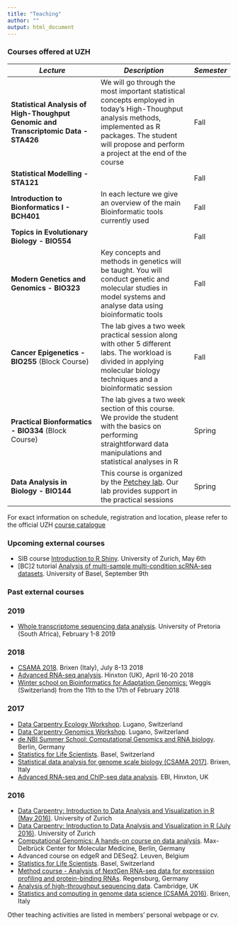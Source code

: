 ```yaml
---
title: "Teaching"
author: ""
output: html_document
---
```


### **Courses offered at UZH**

*Lecture*      | *Description*               | *Semester*
-------------------------------|--------------------------------|--------
**Statistical Analysis of High-Thoughput Genomic and Transcriptomic Data - STA426** | We will go through the most important statistical concepts employed in today's High-Thoughput analysis methods, implemented as R packages. The student will propose and perform a project at the end of the course | Fall 
**Statistical Modelling - STA121** | | Fall
**Introduction to Bionformatics I - BCH401 ** | In each lecture we give an overview of the main Bioinformatic tools currently used  | Fall
**Topics in Evolutionary Biology - BIO554 ** | | Fall
**Modern Genetics and Genomics - BIO323 ** | Key concepts and methods in genetics will be taught. You will conduct genetic and molecular studies in model systems and analyse data using bioinformatic tools | Fall
**Cancer Epigenetics - BIO255** (Block Course) | The lab gives a two week practical session along with other 5 different labs. The workload is divided in applying molecular biology techniques and a bioinformatic session | Fall
**Practical Bionformatics - BIO334** (Block Course) | The lab gives a two week section of this course. We provide the student with the basics on performing straightforward data manipulations and statistical analyses in R | Spring
**Data Analysis in Biology - BIO144** | This course is organized by the [Petchey lab](https://www.ieu.uzh.ch/en/staff/member/petchey_owen.html). Our lab provides support in the practical sessions | Spring

For exact information on schedule, registration and location, please refer to the official UZH [course catalogue](https://studentservices.uzh.ch/uzh/anonym/vvz/index.html?sap-language=EN&sap-ui-language=EN)

### **Upcoming external courses**

- SIB course [Introduction to R Shiny](https://www.sib.swiss/training/course/2019-05-zu-shiny). University of Zurich, May 6th
- [BC]2 tutorial [Analysis of multi-sample multi-condition scRNA-seq datasets](https://www.basellife.org/2019/basel-life-structure/bc2/programme/tutorials-and-workshops.html#c68325). University of Basel, September 9th

### **Past external courses** 

### 2019
* [Whole transcriptome sequencing data analysis](https://www.acgt.co.za/newsroom/events/whole-transcriptome-sequencing-data-analysis-workshop-01-08th-february-2019-university-of-pretoria/).
University of Pretoria (South Africa), February 1-8 2019

### 2018

* [CSAMA 2018](http://www-huber.embl.de/csama2018/). Brixen (Italy), July 8-13 2018
* [Advanced RNA-seq analysis](https://www.ebi.ac.uk/training/events/2018/advanced-rna-seq-analysis). Hinxton (UK), April 16-20 2018
* [Winter school on Bioinformatics for Adaptation Genomics:](http://www.adaptation.ethz.ch/education/bag-winter-school-2018.html) Weggis (Switzerland) from the 11th to the 17th of February 2018

### 2017

* [Data Carpentry Ecology Workshop](https://pennekampster.github.io/2017-11-06-lugano/). Lugano, Switzerland
* [Data Carpentry Genomics Workshop](https://pennekampster.github.io/2017-11-08-lugano/). Lugano, Switzerland
* [de.NBI Summer School: Computational Genomics and RNA biology](https://www.denbi.de/22-training-cat/training-courses/278-de-nbi-summer-school-computational-genomics-and-rna-biology). Berlin, Germany
* [Statistics for Life Scientists](https://www.sib.swiss/training/course/stats-basel2017). Basel, Switzerland
* [Statistical data analysis for genome scale biology (CSAMA 2017)](http://www.huber.embl.de/csama2017/#home). Brixen, Italy
* [Advanced RNA-seq and ChIP-seq data analysis](http://www.ebi.ac.uk/training/events/2017/advanced-rna-seq-and-chip-seq-data-analysis-1). EBI, Hinxton, UK

### 2016

* [Data Carpentry: Introduction to Data Analysis and Visualization in R (May 2016)](https://lmweber.github.io/2016-05-30-Zurich/). University of Zurich
* [Data Carpentry: Introduction to Data Analysis and Visualization in R (July 2016)](https://markrobinsonuzh.github.io/2016-07-18-zurich/). University of Zurich
* [Computational Genomics: A hands-on course on data analysis](http://compgen2016.mdc-berlin.de/). Max-Delbrück Center for Molecular Medicine, Berlin, Germany 
* Advanced course on edgeR and DESeq2. Leuven, Belgium
* [Statistics for Life Scientists](http://edu.isb-sib.ch/course/view.php?id=269). Basel, Switzerland
* [Method course - Analysis of NextGen RNA-seq data for expression profiling and protein-binding RNAs](http://www.uni-regensburg.de/medicine/statistical-bioinformatics/method-course-oct-16/program/index.html). Regensburg, Germany
* [Analysis of high-throughput sequencing data](http://events.embo.org/16-htp-seq/). Cambridge, UK
* [Statistics and computing in genome data science (CSAMA 2016)](http://www.huber.embl.de/csama2016/about/). Brixen, Italy

Other teaching activities are listed in members' personal webpage or cv.